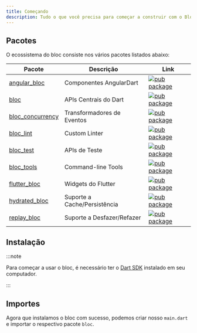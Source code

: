 ```yaml
---
title: Começando
description: Tudo o que você precisa para começar a construir com o Bloc.
---
```



## Pacotes

O ecossistema do bloc consiste nos vários pacotes listados abaixo:

| Pacote                                                                                     | Descrição                    | Link                                                                                                           |
| ------------------------------------------------------------------------------------------ | ---------------------------- | -------------------------------------------------------------------------------------------------------------- |
| [angular_bloc](https://github.com/felangel/bloc/tree/master/packages/angular_bloc)         | Componentes AngularDart      | [![pub package](https://img.shields.io/pub/v/angular_bloc.svg)](https://pub.dev/packages/angular_bloc)         |
| [bloc](https://github.com/felangel/bloc/tree/master/packages/bloc)                         | APIs Centrais do Dart        | [![pub package](https://img.shields.io/pub/v/bloc.svg)](https://pub.dev/packages/bloc)                         |
| [bloc_concurrency](https://github.com/felangel/bloc/tree/master/packages/bloc_concurrency) | Transformadores de Eventos   | [![pub package](https://img.shields.io/pub/v/bloc_concurrency.svg)](https://pub.dev/packages/bloc_concurrency) |
| [bloc_lint](https://github.com/felangel/bloc/tree/master/packages/bloc_lint)               | Custom Linter                | [![pub package](https://img.shields.io/pub/v/bloc_lint.svg)](https://pub.dev/packages/bloc_lint)               |
| [bloc_test](https://github.com/felangel/bloc/tree/master/packages/bloc_test)               | APIs de Teste                | [![pub package](https://img.shields.io/pub/v/bloc_test.svg)](https://pub.dev/packages/bloc_test)               |
| [bloc_tools](https://github.com/felangel/bloc/tree/master/packages/bloc_tools)             | Command-line Tools           | [![pub package](https://img.shields.io/pub/v/bloc_tools.svg)](https://pub.dev/packages/bloc_tools)             |
| [flutter_bloc](https://github.com/felangel/bloc/tree/master/packages/flutter_bloc)         | Widgets do Flutter           | [![pub package](https://img.shields.io/pub/v/flutter_bloc.svg)](https://pub.dev/packages/flutter_bloc)         |
| [hydrated_bloc](https://github.com/felangel/bloc/tree/master/packages/hydrated_bloc)       | Suporte a Cache/Persistência | [![pub package](https://img.shields.io/pub/v/hydrated_bloc.svg)](https://pub.dev/packages/hydrated_bloc)       |
| [replay_bloc](https://github.com/felangel/bloc/tree/master/packages/replay_bloc)           | Suporte a Desfazer/Refazer   | [![pub package](https://img.shields.io/pub/v/replay_bloc.svg)](https://pub.dev/packages/replay_bloc)           |

## Instalação

<InstallationTabs />

:::note

Para começar a usar o bloc, é necessário ter o
[Dart SDK](https://dart.dev/get-dart) instalado em seu computador.

:::

## Importes

Agora que instalamos o bloc com sucesso, podemos criar nosso `main.dart` e
importar o respectivo pacote `bloc`.

<ImportTabs />
